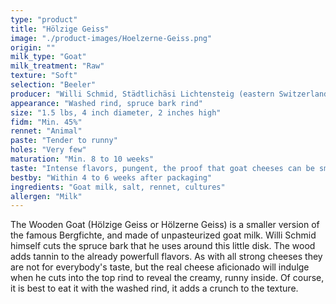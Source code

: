 ```yaml
---
type: "product"
title: "Hölzige Geiss"
image: "./product-images/Hoelzerne-Geiss.png"
origin: ""
milk_type: "Goat"
milk_treatment: "Raw"
texture: "Soft"
selection: "Beeler"
producer: "Willi Schmid, Städtlichäsi Lichtensteig (eastern Switzerland)"
appearance: "Washed rind, spruce bark rind"
size: "1.5 lbs, 4 inch diameter, 2 inches high"
fidm: "Min. 45%"
rennet: "Animal"
paste: "Tender to runny"
holes: "Very few"
maturation: "Min. 8 to 10 weeks"
taste: "Intense flavors, pungent, the proof that goat cheeses can be smelly, too"
bestby: "Within 4 to 6 weeks after packaging"
ingredients: "Goat milk, salt, rennet, cultures"
allergen: "Milk"
---
```


The Wooden Goat (Hölzige Geiss or Hölzerne Geiss) is a smaller version of the famous Bergfichte, and made of unpasteurized goat milk. Willi Schmid himself cuts the spruce bark that he uses around this little disk. The wood adds tannin to the already powerfull flavors. As with all strong cheeses they are not for everybody's taste, but the real cheese aficionado will indulge when he cuts into the top rind to reveal the creamy, runny inside. Of course, it is best to eat it with the washed rind, it adds a crunch to the texture.